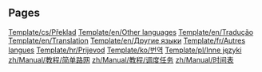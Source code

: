 
== Pages ==
[[Template/cs/Překlad]]
[[Template/en/Other languages]]
[[Template/en/Tradução]]
[[Template/en/Translation]]
[[Template/en/Другие языки]]
[[Template/fr/Autres langues]]
[[Template/hr/Prijevod]]
[[Template/ko/번역]]
[[Template/pl/Inne języki]]
[[zh/Manual/教程/简单路网]]
[[zh/Manual/教程/调度任务]]
[[zh/Manual/时间表]]

